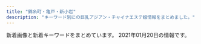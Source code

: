```yaml
---
title: "錦糸町・亀戸・新小岩"
description: "キーワード別にの巨乳アジアン・チャイナエステ嬢情報をまとめました。"
---
```


新着画像と新着キーワードをまとめています。
2021年01月20日の情報です。

<DmmAffiliateIns />
<KeywordTable
  shops={
    [
    {
        "name": "\u97d3\u56fd\u30a2\u30ab\u30b9\u30ea",
        "url": "http://k-akasuri.xyz/",
        "station": "JR\u4e80\u6238\u99c5\u5317\u53e3",
        "keywords": {
            "89": 1,
            "87": 1,
            "C": 1,
            "D": 3,
            "88": 2
        },
        "img_links": [
            "http://k-akasuri.xyz/images/index_03.jpg",
            "http://k-akasuri.xyz/girl/04.jpg",
            "http://k-akasuri.xyz/girl/02.jpg",
            "http://k-akasuri.xyz/images/nei_13.jpg",
            "http://k-akasuri.xyz/images/acc_10.jpg",
            "http://k-akasuri.xyz/images/index_04.jpg",
            "http://k-akasuri.xyz/images/sys.jpg",
            "http://k-akasuri.xyz/images/index_05.jpg",
            "http://k-akasuri.xyz/images/info_10.jpg",
            "http://k-akasuri.xyz/images/index_08.jpg",
            "http://k-akasuri.xyz/girl/01.jpg",
            "http://k-akasuri.xyz/images/index_01.jpg",
            "http://k-akasuri.xyz/images/index_02.jpg",
            "http://k-akasuri.xyz/images/index_06.jpg",
            "http://k-akasuri.xyz/images/index_09.jpg",
            "http://k-akasuri.xyz/images/rec.jpg",
            "http://k-akasuri.xyz/images/acc_11.jpg",
            "http://k-akasuri.xyz/images/index_13.jpg",
            "http://k-akasuri.xyz/images/rec_10.jpg",
            "http://k-akasuri.xyz/images/sys_10.jpg",
            "http://k-akasuri.xyz/images/staff_10.jpg",
            "http://k-akasuri.xyz/images/line.jpg",
            "http://k-akasuri.xyz/girl/03.jpg",
            "http://k-akasuri.xyz/images/index_07.jpg",
            "http://k-akasuri.xyz/girl/00.jpg"
        ]
    },
    {
        "station": "JR\u9326\u7cf8\u753a\u99c5\u5317\u53e3",
        "img_links": [
            "http://kinshicho-es.xyz/images/g51.jpg",
            "http://kinshicho-es.xyz/images/g5.jpg",
            "http://kinshicho-es.xyz/images/r2.jpg",
            "http://kinshicho-es.xyz/images/r4.jpg",
            "http://kinshicho-es.xyz/images/g0.jpg",
            "http://kinshicho-es.xyz/images/g2.jpg",
            "http://kinshicho-es.xyz/images/g3.jpg",
            "http://kinshicho-es.xyz/images/g41.jpg",
            "http://kinshicho-es.xyz/images/r1.jpg",
            "http://kinshicho-es.xyz/images/r3.jpg",
            "http://kinshicho-es.xyz/images/left1_2_02.jpg",
            "http://kinshicho-es.xyz/images/top1.jpg",
            "http://kinshicho-es.xyz/images/news-tit1.jpg",
            "http://kinshicho-es.xyz/images/b1.jpg",
            "http://kinshicho-es.xyz/images/top.jpg",
            "http://kinshicho-es.xyz/images/b2.jpg"
        ],
        "keywords": {
            "C": 7
        },
        "url": "http://kinshicho-es.xyz/",
        "name": "\u30b9\u30de\u30a4\u30eb"
    },
    {
        "img_links": [
            "http://yukinosakura.tyo.cm/images/s_staff.jpg",
            "http://yukinosakura.a2.webnavi.work/upload/sites/72/2020/04/2020040708052434.jpg",
            "http://yukinosakura.tyo.cm/images/s_shedule.jpg",
            "http://yukinosakura.tyo.cm/images/room2.jpg",
            "http://yukinosakura.a2.webnavi.work/upload/sites/72/2020/04/2020040708052241.jpg",
            "http://yukinosakura.tyo.cm/images/mobile.jpg",
            "http://yukinosakura.tyo.cm/images/room1.jpg",
            "http://yukinosakura.tyo.cm/images/room3.jpg",
            "http://yukinosakura.tyo.cm/images/top.jpg",
            "http://yukinosakura.a2.webnavi.work/upload/sites/72/2020/04/2020040708052353.jpg",
            "http://yukinosakura.tyo.cm/images/s_news.jpg",
            "http://yukinosakura.tyo.cm/images/room4.jpg",
            "http://yukinosakura.a2.webnavi.work/upload/sites/72/2020/04/2020040708052456.jpg",
            "http://yukinosakura.a2.webnavi.work/upload/sites/72/2020/04/2020040708052118.jpg"
        ],
        "name": "\u685c\u82b1",
        "station": "JR\u4e80\u6238\u99c5\u5317\u53e3",
        "url": "http://yukinosakura.tyo.cm/",
        "keywords": {
            "83": 6,
            "D": 24,
            "C": 18,
            "86": 12,
            "85": 12
        }
    },
    {
        "station": "\u68ee\u4e0b\u99c5A4\u53e3",
        "img_links": [
            "http://ipidiw.com/relaxnomori/user_data/00000019.jpg",
            "http://ipidiw.com/relaxnomori/images/rem.jpg",
            "http://ipidiw.com/relaxnomori/user_data/00000017.jpg",
            "http://ipidiw.com/relaxnomori/images/news.jpg",
            "http://ipidiw.com/relaxnomori/images/mobile.jpg",
            "http://ipidiw.com/relaxnomori/user_data/00000020.jpg",
            "http://ipidiw.com/relaxnomori/user_data/00000018.jpg",
            "http://ipidiw.com/relaxnomori/images/tt.jpg",
            "http://ipidiw.com/relaxnomori/images/tp.png",
            "http://ipidiw.com/relaxnomori/images/interior_t.jpg",
            "http://ipidiw.com/relaxnomori/images/interior.png",
            "http://ipidiw.com/relaxnomori/images/staff_t.jpg"
        ],
        "name": "\u30ea\u30e9\u30c3\u30af\u30b9\u306e\u68ee",
        "url": "http://ipidiw.com/relaxnomori/",
        "keywords": {
            "90": 2,
            "93": 1,
            "86": 1
        }
    },
    {
        "station": "JR\u65b0\u5c0f\u5ca9\u99c5\u5357\u53e3",
        "name": "\u3072\u307e\u308f\u308a",
        "keywords": {
            "86": 2,
            "C": 12,
            "D": 8,
            "87": 6
        },
        "url": "http://www.himawari-shinkoiwa.com/",
        "img_links": [
            "http://www.himawari-shinkoiwa.com/files/002-02.jpg",
            "http://www.himawari-shinkoiwa.com/img/move.jpg",
            "http://www.himawari-shinkoiwa.com/files/006.jpg",
            "http://www.himawari-shinkoiwa.com/files/003.jpg",
            "http://www.himawari-shinkoiwa.com/images/slider/1.jpg",
            "http://www.himawari-shinkoiwa.com/img/btn_blog.png",
            "http://www.himawari-shinkoiwa.com/files/003-02.jpg",
            "http://www.himawari-shinkoiwa.com/img/goback.jpg",
            "http://www.himawari-shinkoiwa.com/files/005-02.jpg",
            "http://www.himawari-shinkoiwa.com/img/btn_side_mobile.jpg",
            "http://www.himawari-shinkoiwa.com/img/ttl_news.png",
            "http://www.himawari-shinkoiwa.com/img/ttl_move.png",
            "http://www.himawari-shinkoiwa.com/files/006-02.jpg",
            "http://www.himawari-shinkoiwa.com/img/ttl_info.png",
            "http://www.himawari-shinkoiwa.com/files/005.jpg",
            "http://www.himawari-shinkoiwa.com/images/slider/2.jpg",
            "http://www.himawari-shinkoiwa.com/img/pickup.jpg",
            "http://www.himawari-shinkoiwa.com/images/line.png",
            "http://www.himawari-shinkoiwa.com/img/tel.png",
            "http://www.himawari-shinkoiwa.com/files/002.jpg",
            "http://www.himawari-shinkoiwa.com/images/slider/3.jpg"
        ]
    },
    {
        "station": "JR\u5c0f\u5ca9\u99c5\u5317\u53e3",
        "url": "http://biwert.xyz/",
        "img_links": [
            "http://biwert.xyz/uploads/201006/1-2010061A941445.jpg",
            "http://biwert.xyz/templets/default/picture/interior_t.jpg",
            "http://biwert.xyz/uploads/201003/1-2010031G3421X.jpg",
            "http://biwert.xyz/uploads/201003/1-2010031G35C32.jpg",
            "http://biwert.xyz/templets/default/picture/staff_t.jpg",
            "http://biwert.xyz/uploads/201003/1-2010031G432629.jpg",
            "http://biwert.xyz/uploads/201007/1-20100G4464b26.jpg",
            "http://biwert.xyz/uploads/180620/1-1P62010154K00.png",
            "http://biwert.xyz/uploads/201006/1-2010061F032C0.jpg",
            "http://biwert.xyz/templets/default/picture/head.jpg",
            "http://biwert.xyz/uploads/allimg/180620/1-1P6201013133b.jpg",
            "http://biwert.xyz/images/1-1P621101232H4.png",
            "http://biwert.xyz/templets/default/picture/news.jpg",
            "http://biwert.xyz/uploads/180620/1-1P620101629244.png",
            "http://biwert.xyz/uploads/180620/1-1P62010193X63.jpg",
            "http://biwert.xyz/templets/default/picture/rec1.png",
            "http://biwert.xyz/uploads/201003/1-2010031G415110.jpg",
            "http://biwert.xyz/uploads/201109/1-201109141105216.jpg",
            "http://biwert.xyz/uploads/allimg/180620/1-1P620101640O8.png"
        ],
        "keywords": {
            "E": 18,
            "G": 9
        },
        "name": "\u4e00\u6642"
    },
    {
        "keywords": {
            "\u30bb\u30af\u30b7\u30fc": 2
        },
        "url": "https://iyashinoizumi.com/",
        "station": "JR\u9326\u7cf8\u753a\u99c5\u5317\u53e3",
        "name": "\u7652\u3057\u306e\u6cc9",
        "img_links": [
            "https://iyashinoizumi.com/wp-content/uploads/0731EF09-7405-4B36-8468-B17A307EB894.jpeg",
            "https://iyashinoizumi.com/wp-content/uploads/5AA02D30-2C43-42C1-BE02-48E5A5C27E91.jpeg",
            "https://iyashinoizumi.com/wp-content/uploads/2019/06/50CD669B-0FFA-4734-B898-EB3D53E95C21.jpeg",
            "https://iyashinoizumi.com/wp-content/uploads/7208DC4D-6E47-49CE-B1C0-3607E54E114B-210x300.jpeg",
            "https://iyashinoizumi.com/wp-content/uploads/0731EF09-7405-4B36-8468-B17A307EB894-197x300.jpeg",
            "https://iyashinoizumi.com/wp-content/uploads/2019/06/001.jpg",
            "https://iyashinoizumi.com/wp-content/uploads/2019/06/momoko1.jpg",
            "https://iyashinoizumi.com/wp-content/uploads/2019/06/43D6BE9C-43F6-45C2-95E5-E775CE725D67.jpeg",
            "https://iyashinoizumi.com/wp-content/uploads/9B89E764-B754-425D-A9AC-BB5566FA6AC4-270x300.jpeg",
            "https://iyashinoizumi.com/wp-content/uploads/7208DC4D-6E47-49CE-B1C0-3607E54E114B.jpeg",
            "https://iyashinoizumi.com/wp-content/uploads/0731EF09-7405-4B36-8468-B17A307EB894-e1579436226478.jpeg",
            "https://iyashinoizumi.com/wp-content/uploads/2019/06/2DD3549C-F937-441D-B0E3-E26520ACFABD-e1559410733851.jpeg",
            "https://iyashinoizumi.com/wp-content/uploads/2019/06/opening-e1560089346906-1024x314.png",
            "https://iyashinoizumi.com/wp-content/uploads/5AA02D30-2C43-42C1-BE02-48E5A5C27E91-226x300.jpeg",
            "https://iyashinoizumi.com/wp-content/uploads/rin.jpg",
            "https://iyashinoizumi.com/wp-content/uploads/9B89E764-B754-425D-A9AC-BB5566FA6AC4.jpeg",
            "https://iyashinoizumi.com/wp-content/uploads/2019/06/5293C707-270F-4802-8168-1493DA07DDAE.jpeg"
        ]
    },
    {
        "img_links": [
            "http://dccompanyqoo10.cafe24.com/tiffany/images/staff/staff3.jpg",
            "http://dccompanyqoo10.cafe24.com/tiffany/images/staff/staff1.jpg",
            "http://dccompanyqoo10.cafe24.com/tiffany/images/store/store.png",
            "http://dccompanyqoo10.cafe24.com/tiffany/images/top/store_bg.png",
            "http://dccompanyqoo10.cafe24.com/tiffany/images/staff/staff_sample.jpg",
            "http://dccompanyqoo10.cafe24.com/tiffany/images/common/header.png",
            "http://dccompanyqoo10.cafe24.com/tiffany/images/staff/staff2.jpg"
        ],
        "url": "http://cherry-esthe.com/",
        "keywords": {},
        "name": "Cherry",
        "station": "JR\u9326\u7cf8\u753a\u99c5\u5357\u53e3"
    },
    {
        "keywords": {
            "C": 15
        },
        "img_links": [
            "http://kameido.info/images/mobile.png",
            "http://kameido.info/images/r4.jpg",
            "http://kameido.info/images/new1.jpg",
            "http://kameido.info/images/3.jpg",
            "http://kameido.info/images/r2.jpg",
            "http://kameido.info/images/5.jpg",
            "http://kameido.info/images/r3.jpg",
            "http://kameido.info/images/r1.jpg",
            "http://kameido.info/images/g0.jpg",
            "http://kameido.info/images/1.jpg",
            "http://kameido.info/images/6.jpg",
            "http://kameido.info/images/4.jpg",
            "http://kameido.info/images/2.jpg",
            "http://kameido.info/images/top.jpg"
        ],
        "url": "http://kameido.info/",
        "name": "\u604b\u4eba",
        "station": "JR\u4e80\u6238\u99c5\u5317\u53e3"
    },
    {
        "img_links": [
            "http://shizuku2009.com/images/service_13.jpg",
            "http://shizuku2009.com/images/index_15.jpg",
            "http://shizuku2009.com/images/index_08.jpg",
            "http://shizuku2009.com/images/index_06.jpg",
            "http://shizuku2009.com/staff/2/1.jpg",
            "http://shizuku2009.com/images/staff_15.jpg",
            "http://shizuku2009.com/images/index_19.jpg",
            "http://shizuku2009.com/images/index_04.jpg",
            "http://shizuku2009.com/staff/6/1.jpg",
            "http://shizuku2009.com/images/index_09.jpg",
            "http://shizuku2009.com/images/index_14.jpg",
            "http://shizuku2009.com/images/index_10.jpg",
            "http://shizuku2009.com/images/index_02.jpg",
            "http://shizuku2009.com/staff/3/1.jpg",
            "http://shizuku2009.com/images/index_17.jpg",
            "http://shizuku2009.com/images/index_07.jpg",
            "http://shizuku2009.com/staff/5/1.jpg",
            "http://shizuku2009.com/images/index_13.jpg",
            "http://shizuku2009.com/images/index_20.jpg",
            "http://shizuku2009.com/images/staff_12.jpg",
            "http://shizuku2009.com/staff/1/1.jpg",
            "http://shizuku2009.com/staff/4/1.jpg",
            "http://shizuku2009.com/images/index_05.jpg"
        ],
        "keywords": {},
        "name": "\u79cb",
        "url": "http://shizuku2009.com/",
        "station": "\u9752\u7825\u99c5A2\u51fa\u53e3"
    },
    {
        "name": "\u3042\u308f\u308f",
        "url": "http://www.awawa-es.info/",
        "keywords": {
            "D": 8,
            "89": 4,
            "C": 2,
            "87": 4,
            "85": 4
        },
        "img_links": [
            "http://www.awawa-es.info/photo/202002/1580956374749618033.jpg",
            "http://www.awawa-es.info/p/4.jpg",
            "http://www.awawa-es.info/p/2.jpg",
            "http://www.awawa-es.info/photo/home/2391374197264.jpg",
            "http://www.awawa-es.info/photo/201605/14635511391411412709.jpg",
            "http://www.awawa-es.info/img/images/sys_02.png",
            "http://www.awawa-es.info/p/aa.jpg",
            "http://www.awawa-es.info/p/1.jpg",
            "http://www.awawa-es.info/img/s2.jpg",
            "http://www.awawa-es.info/img/i2.jpg",
            "http://www.awawa-es.info/img/images/sys_06.png",
            "http://www.awawa-es.info/img/i1.jpg",
            "http://www.awawa-es.info/img/h2.png",
            "http://www.awawa-es.info/img/hinfo.png",
            "http://www.awawa-es.info/img/h1.png",
            "http://www.awawa-es.info/photo/201307/13741973921454741938.jpg",
            "http://www.awawa-es.info/img/bottom.jpg",
            "http://www.awawa-es.info/img/hjob.png",
            "http://www.awawa-es.info/img/images/sys_03.png",
            "http://www.awawa-es.info/img/rm.jpg",
            "http://www.awawa-es.info/photo/home/3281580956380.jpg",
            "http://www.awawa-es.info/img/acc.png",
            "http://www.awawa-es.info/img/s1.jpg",
            "http://www.awawa-es.info/img/hstaff.png",
            "http://www.awawa-es.info/photo/202011/1604645058826879711.png",
            "http://www.awawa-es.info/img/images/sys_05.png",
            "http://www.awawa-es.info/photo/home/5241604645075.jpg",
            "http://www.awawa-es.info/img/return.png",
            "http://www.awawa-es.info/photo/home/7151463551145.jpg",
            "http://www.awawa-es.info/img/images/sys_04.png",
            "http://www.awawa-es.info/photo/201307/1374197215469380174.jpg",
            "http://www.awawa-es.info/img/h3.png",
            "http://www.awawa-es.info/img/tmp.jpg",
            "http://www.awawa-es.info/photo/home/4241374197436.jpg",
            "http://www.awawa-es.info/img/images/sys_01.png",
            "http://www.awawa-es.info/img/sd.png",
            "http://www.awawa-es.info/p/3.jpg",
            "http://www.awawa-es.info/p/bb.jpg",
            "http://www.awawa-es.info/photo/202009/15998944321424280736.jpeg",
            "http://www.awawa-es.info/img/hsys.png",
            "http://www.awawa-es.info/photo/home/4051599894438.jpg",
            "http://www.awawa-es.info/p/cc.jpg",
            "http://www.awawa-es.info/photo/202009/15998945321509738889.jpeg"
        ],
        "station": "JR\u9326\u7cf8\u753a\u99c5\u5357\u53e3"
    },
    {
        "station": "JR\u4e80\u6238\u99c5\u6771\u53e3",
        "name": "Remoon",
        "img_links": [
            "http://yousei.xyz/images/g4.jpg",
            "http://yousei.xyz/images/r2.jpg",
            "http://yousei.xyz/images/top.png",
            "http://yousei.xyz/images/r4.jpg",
            "http://yousei.xyz/images/g5.jpg",
            "http://yousei.xyz/images/r3.jpg",
            "http://yousei.xyz/images/g6.jpg",
            "http://yousei.xyz/images/g1.jpg",
            "http://yousei.xyz/images/g2.jpg",
            "http://yousei.xyz/images/g3.jpg",
            "http://yousei.xyz/images/r1.jpg",
            "http://yousei.xyz/images/recuit.jpg"
        ],
        "url": "http://yousei.xyz/",
        "keywords": {}
    },
    {
        "url": "http://www.es-royal.click/",
        "keywords": {},
        "name": "\u5e78\u305b",
        "img_links": [
            "http://www.es-royal.click/images/head.jpg",
            "http://www.es-royal.click/img/momo2.jpg",
            "http://www.es-royal.click/img/momo1.jpg",
            "http://www.es-royal.click/img/mimi1.jpg",
            "http://www.es-royal.click/images/7.jpg",
            "http://www.es-royal.click/images/main_footer.jpg",
            "http://www.es-royal.click/images/b2.jpg",
            "http://www.es-royal.click/images/b3.jpg",
            "http://www.es-royal.click/img/ego1.jpg",
            "http://www.es-royal.click/images/4.jpg",
            "http://www.es-royal.click/img/emi1.jpg",
            "http://www.es-royal.click/images/staff_t.jpg",
            "http://www.es-royal.click/img/nana1.jpg",
            "http://www.es-royal.click/images/5.jpg",
            "http://www.es-royal.click/images/6.jpg",
            "http://www.es-royal.click/images/sys1.png",
            "http://www.es-royal.click/images/int2.png",
            "http://www.es-royal.click/images/mobile.jpg",
            "http://www.es-royal.click/images/main_top.jpg",
            "http://www.es-royal.click/images/int1.png",
            "http://www.es-royal.click/images/8.jpg",
            "http://www.es-royal.click/images/b1.jpg",
            "http://www.es-royal.click/images/1.jpg",
            "http://www.es-royal.click/images/interior_t.jpg",
            "http://www.es-royal.click/img/aya1.jpg",
            "http://www.es-royal.click/images/news.png",
            "http://www.es-royal.click/images/s1.png",
            "http://www.es-royal.click/images/ta.jpg"
        ],
        "station": "\u4eac\u6210\u7acb\u77f3\u99c5\u5317\u53e3"
    },
    {
        "name": "Mirage\uff5e\u30df\u30e9\u30fc\u30b8\u30e5\uff5e",
        "keywords": {},
        "station": "JR\u4e80\u6238\u99c5\u6771\u53e3",
        "url": "http://mirage.sweet-relaxation.com/",
        "img_links": [
            "http://mirage.sweet-relaxation.com/img/cast/ran-02.jpg",
            "http://mirage.sweet-relaxation.com/img/cast/yaya-02.jpg",
            "http://mirage.sweet-relaxation.com/img/cast/eri-03.jpg",
            "http://mirage.sweet-relaxation.com/img/cast/yaya-03.jpg",
            "http://mirage.sweet-relaxation.com/img/cast/nanar-01.jpg",
            "http://mirage.sweet-relaxation.com/img/cast/nina-03.jpg",
            "http://mirage.sweet-relaxation.com/img/cast/eri-02.jpg",
            "http://mirage.sweet-relaxation.com/img/cast/miya-01.jpg",
            "http://mirage.sweet-relaxation.com/img/cast/olive-03.jpg",
            "http://mirage.sweet-relaxation.com/img/cast/nina-02.jpg",
            "http://mirage.sweet-relaxation.com/img/cast/miya-02.jpg",
            "http://mirage.sweet-relaxation.com/img/cast/nanar-03.jpg",
            "http://mirage.sweet-relaxation.com/img/cast/olive-02.jpg",
            "http://mirage.sweet-relaxation.com/img/cast/key-03.jpg",
            "http://mirage.sweet-relaxation.com/img/cast/miya-03.jpg",
            "http://mirage.sweet-relaxation.com/img/cast/eri-01.jpg",
            "http://mirage.sweet-relaxation.com/img/cast/olive-01.jpg",
            "http://mirage.sweet-relaxation.com/img/cast/yumi-03.jpg",
            "http://mirage.sweet-relaxation.com/img/cast/yumi-01.jpg",
            "http://mirage.sweet-relaxation.com/img/cast/ran-03.jpg",
            "http://mirage.sweet-relaxation.com/img/cast/yumi-02.jpg",
            "http://mirage.sweet-relaxation.com/img/cast/nina-01.jpg",
            "http://mirage.sweet-relaxation.com/img/cast/nanar-02.jpg",
            "http://mirage.sweet-relaxation.com/img/cast/ran-01.jpg",
            "http://mirage.sweet-relaxation.com/img/cast/key-01.jpg",
            "http://mirage.sweet-relaxation.com/img/interior/corridor-1.jpg",
            "http://mirage.sweet-relaxation.com/img/cast/key-02.jpg",
            "http://mirage.sweet-relaxation.com/img/cast/yaya-01.jpg"
        ]
    },
    {
        "station": "JR\u5c0f\u5ca9\u99c5\u5317\u53e3",
        "name": "Aria\uff5e\u30a2\u30ea\u30a2\uff5e",
        "url": "http://aria.tokyo-relaxtime.asia/",
        "img_links": [
            "http://aria.tokyo-relaxtime.asia/img/cast/coco-01.jpg",
            "http://aria.tokyo-relaxtime.asia/img/slick/st-1.jpg",
            "http://aria.tokyo-relaxtime.asia/img/cast/coco-02.jpg",
            "http://aria.tokyo-relaxtime.asia/img/cast/risa-02.jpg",
            "http://aria.tokyo-relaxtime.asia/img/slick/st-3.jpg",
            "http://aria.tokyo-relaxtime.asia/img/cast/miki-02.jpg",
            "http://aria.tokyo-relaxtime.asia/img/cast/nana-04.jpg",
            "http://aria.tokyo-relaxtime.asia/img/cast/aya-04.jpg",
            "http://aria.tokyo-relaxtime.asia/img/cast/aya-03.jpg",
            "http://aria.tokyo-relaxtime.asia/img/slick/st-5.jpg",
            "http://aria.tokyo-relaxtime.asia/img/cast/nana-02.jpg",
            "http://aria.tokyo-relaxtime.asia/img/cast/yumi-04.jpg",
            "http://aria.tokyo-relaxtime.asia/img/cast/rina-01.jpg",
            "http://aria.tokyo-relaxtime.asia/img/cast/coco-04.jpg",
            "http://aria.tokyo-relaxtime.asia/img/cast/yuri-03.jpg",
            "http://aria.tokyo-relaxtime.asia/img/cast/risa-03.jpg",
            "http://aria.tokyo-relaxtime.asia/img/cast/miki-01.jpg",
            "http://aria.tokyo-relaxtime.asia/img/cast/yumi-02.jpg",
            "http://aria.tokyo-relaxtime.asia/img/cast/miki-03.jpg",
            "http://aria.tokyo-relaxtime.asia/img/cast/rina-03.jpg",
            "http://aria.tokyo-relaxtime.asia/img/cast/aki-01.jpg",
            "http://aria.tokyo-relaxtime.asia/img/slick/st-2.jpg",
            "http://aria.tokyo-relaxtime.asia/img/cast/coco-03.jpg",
            "http://aria.tokyo-relaxtime.asia/img/cast/risa-04.jpg",
            "http://aria.tokyo-relaxtime.asia/img/cast/aya-02.jpg",
            "http://aria.tokyo-relaxtime.asia/img/cast/aya-01.jpg",
            "http://aria.tokyo-relaxtime.asia/img/cast/yaya-01.jpg",
            "http://aria.tokyo-relaxtime.asia/img/cast/yuri-01.jpg",
            "http://aria.tokyo-relaxtime.asia/img/cast/yumi-01.jpg",
            "http://aria.tokyo-relaxtime.asia/img/cast/apple-02.jpg",
            "http://aria.tokyo-relaxtime.asia/img/cast/apple-01.jpg",
            "http://aria.tokyo-relaxtime.asia/img/cast/yumi-03.jpg",
            "http://aria.tokyo-relaxtime.asia/img/cast/yaya-03.jpg",
            "http://aria.tokyo-relaxtime.asia/img/interior/corridor-1.jpg",
            "http://aria.tokyo-relaxtime.asia/img/cast/nana-01.jpg",
            "http://aria.tokyo-relaxtime.asia/img/cast/risa-01.jpg",
            "http://aria.tokyo-relaxtime.asia/img/cast/apple-03.jpg",
            "http://aria.tokyo-relaxtime.asia/img/cast/yaya-04.jpg",
            "http://aria.tokyo-relaxtime.asia/img/cast/aki-02.jpg",
            "http://aria.tokyo-relaxtime.asia/img/interior/lobby-1.jpg",
            "http://aria.tokyo-relaxtime.asia/img/cast/aki-04.jpg",
            "http://aria.tokyo-relaxtime.asia/img/cast/nana-03.jpg",
            "http://aria.tokyo-relaxtime.asia/img/cast/rina-02.jpg",
            "http://aria.tokyo-relaxtime.asia/img/cast/apple-04.jpg",
            "http://aria.tokyo-relaxtime.asia/img/slick/st-4.jpg",
            "http://aria.tokyo-relaxtime.asia/img/cast/yaya-02.jpg",
            "http://aria.tokyo-relaxtime.asia/img/cast/aki-03.jpg",
            "http://aria.tokyo-relaxtime.asia/img/cast/miki-04.jpg",
            "http://aria.tokyo-relaxtime.asia/img/cast/rina-04.jpg",
            "http://aria.tokyo-relaxtime.asia/img/cast/yuri-04.jpg"
        ],
        "keywords": {}
    },
    {
        "name": "\u3082\u307f\u3058",
        "keywords": {
            "89": 8,
            "87": 6,
            "90": 2,
            "D": 10,
            "86": 6,
            "85": 4,
            "84": 2,
            "E": 8,
            "88": 6,
            "83": 2,
            "C": 4
        },
        "img_links": [
            "http://momiji.me-es.com/images/index_01.jpg",
            "http://momiji.me-es.com/images/index_04.jpg",
            "http://momiji.me-es.com/girl/013.jpg",
            "http://momiji.me-es.com/images/01.jpg",
            "http://momiji.me-es.com/images/info.png",
            "http://momiji.me-es.com/images/index_03.jpg",
            "http://momiji.me-es.com/images/index_09.jpg",
            "http://momiji.me-es.com/girl/012.jpg",
            "http://momiji.me-es.com/girl/04.jpg",
            "http://momiji.me-es.com/girl/017.jpg",
            "http://momiji.me-es.com/images/index_12.jpg",
            "http://momiji.me-es.com/girl/06.jpg",
            "http://momiji.me-es.com/girl/05a.jpg",
            "http://momiji.me-es.com/images/index_06.jpg",
            "http://momiji.me-es.com/girl/09.jpg",
            "http://momiji.me-es.com/girl/08a.jpg",
            "http://momiji.me-es.com/girl/011.jpg",
            "http://momiji.me-es.com/images/02.jpg",
            "http://momiji.me-es.com/girl/02.jpg",
            "http://momiji.me-es.com/girl/03.jpg",
            "http://momiji.me-es.com/girl/014a.jpg",
            "http://momiji.me-es.com/girl/01.jpg",
            "http://momiji.me-es.com/images/index_05.jpg",
            "http://momiji.me-es.com/girl/016a.jpg",
            "http://momiji.me-es.com/images/index_08.jpg",
            "http://momiji.me-es.com/girl/05.jpg",
            "http://momiji.me-es.com/images/index_13.jpg",
            "http://momiji.me-es.com/girl/00.jpg",
            "http://momiji.me-es.com/girl/011a.jpg",
            "http://momiji.me-es.com/girl/07.jpg",
            "http://momiji.me-es.com/girl/06a.jpg",
            "http://momiji.me-es.com/images/index_07.jpg",
            "http://momiji.me-es.com/images/index_14.jpg",
            "http://momiji.me-es.com/girl/08.jpg",
            "http://momiji.me-es.com/girl/07a.jpg",
            "http://momiji.me-es.com/girl/010a.jpg",
            "http://momiji.me-es.com/girl/010.jpg",
            "http://momiji.me-es.com/images/info.jpg",
            "http://momiji.me-es.com/girl/018.jpg",
            "http://momiji.me-es.com/images/assecc.jpg",
            "http://momiji.me-es.com/girl/015a.jpg",
            "http://momiji.me-es.com/girl/016.jpg",
            "http://momiji.me-es.com/girl/015.jpg",
            "http://momiji.me-es.com/images/staff.png",
            "http://momiji.me-es.com/girl/014.jpg"
        ],
        "url": "http://momiji.me-es.com/",
        "station": "JR\u65b0\u5c0f\u5ca9\u99c5\u5317\u53e3"
    },
    {
        "img_links": [
            "http://www.sh-yuki.work/uploads/200713/1-200G3125135C2.jpg",
            "http://www.sh-yuki.work/uploads/191227/1-19122F93911958.jpg",
            "http://www.sh-yuki.work/uploads/200218/1-20021Q3591A57.jpg",
            "http://www.sh-yuki.work/images/s_staff.jpg",
            "http://www.sh-yuki.work/images/lanmu5.jpg",
            "http://www.sh-yuki.work/uploads/200110/1-20011013245Y49.jpg",
            "http://www.sh-yuki.work/images/lanmu3.jpg",
            "http://www.sh-yuki.work/uploads/190105/1-1Z1051440193X.jpg",
            "http://www.sh-yuki.work/uploads/200127/1-20012G02404310.jpg",
            "http://www.sh-yuki.work/uploads/200620/1-200620154311K4.jpg",
            "http://www.sh-yuki.work/uploads/191006/1-191006105P61Z.jpg",
            "http://www.sh-yuki.work/uploads/191202/1-191202154021200.jpg",
            "http://www.sh-yuki.work/uploads/200620/1-20062015425B54.jpg",
            "http://www.sh-yuki.work/images/1.jpg",
            "http://www.sh-yuki.work/uploads/201214/1-20121416231WV.jpg",
            "http://www.sh-yuki.work/images/room1.jpg",
            "http://www.sh-yuki.work/images/top.png",
            "http://www.sh-yuki.work/images/s_news.jpg",
            "http://www.sh-yuki.work/uploads/191006/1-191006105IM24.jpg",
            "http://www.sh-yuki.work/uploads/190105/1-1Z105143921224.jpg",
            "http://www.sh-yuki.work/uploads/200218/1-20021Q359301Q.jpg",
            "http://www.sh-yuki.work/uploads/191028/1-19102Q03S5a4.jpg",
            "http://www.sh-yuki.work/uploads/191021/1-19102116361I39.jpg",
            "http://www.sh-yuki.work/uploads/200618/1-20061Q633094V.jpg",
            "http://www.sh-yuki.work/images/mobile.jpg",
            "http://www.sh-yuki.work/uploads/191227/1-19122F94110460.jpg",
            "http://www.sh-yuki.work/images/end.png",
            "http://www.sh-yuki.work/uploads/190105/1-1Z105143940E6.jpg",
            "http://www.sh-yuki.work/uploads/201215/1-201215145153M4.jpg",
            "http://www.sh-yuki.work/images/lanmu2.jpg",
            "http://www.sh-yuki.work/images/room4.jpg",
            "http://www.sh-yuki.work/uploads/200713/1-200G3110344421.jpg",
            "http://www.sh-yuki.work/images/room3.jpg",
            "http://www.sh-yuki.work/uploads/191221/1-191221111A3123.jpg",
            "http://www.sh-yuki.work/images/lanmu4.jpg",
            "http://www.sh-yuki.work/images/room2.jpg",
            "http://www.sh-yuki.work/uploads/191104/1-1911041I124915.jpg",
            "http://www.sh-yuki.work/uploads/190105/1-1Z105143R9539.jpg",
            "http://www.sh-yuki.work/images/nbj2.jpg",
            "http://www.sh-yuki.work/uploads/200618/1-20061Q6342Y06.jpg",
            "http://www.sh-yuki.work/uploads/201214/1-201214162100347.jpg",
            "http://www.sh-yuki.work/uploads/190110/1-1Z110093529363.png",
            "http://www.sh-yuki.work/uploads/201215/1-201215145200113.jpg"
        ],
        "url": "http://www.sh-yuki.work/",
        "station": "JR\u5c0f\u5ca9\u99c5\u5317\u53e3",
        "name": "\u3086\u304d",
        "keywords": {
            "86": 13,
            "88": 1,
            "89": 2,
            "D": 16
        }
    },
    {
        "keywords": {
            "C": 7
        },
        "img_links": [
            "http://miyabi-aroma.xyz/images/staff/3/rina.jpg",
            "http://miyabi-aroma.xyz/images/3/1.jpg",
            "http://miyabi-aroma.xyz/images/index-rose_09.png",
            "http://miyabi-aroma.xyz/images/staff/3/ami.jpg",
            "http://miyabi-aroma.xyz/images/index-rose_13.png",
            "http://miyabi-aroma.xyz/images/index-rose_07.png",
            "http://miyabi-aroma.xyz/images/staff/3/miya.jpg",
            "http://miyabi-aroma.xyz/images/staff/3/kiki2.jpg",
            "http://miyabi-aroma.xyz/images/11.png",
            "http://miyabi-aroma.xyz/images/staff/3/yaya1.jpg",
            "http://miyabi-aroma.xyz/images/nav/nav-staff.jpg",
            "http://miyabi-aroma.xyz/images/shishu/se1.jpg",
            "http://miyabi-aroma.xyz/images/shishu/se2.jpg",
            "http://miyabi-aroma.xyz/images/staff/3/yaya2.jpg",
            "http://miyabi-aroma.xyz/images/3/2.jpg",
            "http://miyabi-aroma.xyz/images/staff/3/yami.jpg",
            "http://miyabi-aroma.xyz/images/staff/3/miya2.jpg",
            "http://miyabi-aroma.xyz/images/1801706901.jpg",
            "http://miyabi-aroma.xyz/images/staff/3/kiki.jpg",
            "http://miyabi-aroma.xyz/images/staff/3/rina2.jpg",
            "http://miyabi-aroma.xyz/images/index-rose_02.png",
            "http://miyabi-aroma.xyz/images/nav/nav-sys.jpg",
            "http://miyabi-aroma.xyz/images/index-rose_04.png",
            "http://miyabi-aroma.xyz/images/nav/nav-job.jpg",
            "http://miyabi-aroma.xyz/images/nav/nav-info.jpg",
            "http://miyabi-aroma.xyz/images/staff/3/ami2.jpg"
        ],
        "name": "\u685c",
        "station": "JR\u4e80\u6238\u99c5\u6771\u53e3",
        "url": "http://miyabi-aroma.xyz/"
    },
    {
        "keywords": {
            "94": 11,
            "C": 41,
            "\u5de8\u4e73": 11,
            "90": 22,
            "E": 11,
            "82": 11,
            "83": 11,
            "\u4e73": 11
        },
        "img_links": [
            "http://hani-est.xyz/images/g5.jpg",
            "http://hani-est.xyz/images/g4.jpg",
            "http://hani-est.xyz/images/g6.jpg",
            "http://hani-est.xyz/images/zi-ao.png",
            "http://hani-est.xyz/images/zi-service.png",
            "http://hani-est.xyz/images/zi-pri.png",
            "http://hani-est.xyz/images/banna2.jpg",
            "http://hani-est.xyz/images/zi-staff.png",
            "http://hani-est.xyz/images/g2.jpg",
            "http://hani-est.xyz/images/zi-newface.png",
            "http://hani-est.xyz/images/banna1.jpg",
            "http://hani-est.xyz/images/new1.jpg",
            "http://hani-est.xyz/images/a1.jpg",
            "http://hani-est.xyz/images/banna.jpg",
            "http://hani-est.xyz/images/top.jpg",
            "http://hani-est.xyz/images/g1.jpg"
        ],
        "url": "http://hani-est.xyz/",
        "name": "\u871c\u82b1",
        "station": "\u897f\u5927\u5cf6\u99c5A1\u51fa\u53e3"
    },
    {
        "name": "\u30a8\u30eb\u30b0\u30e9\u30f3\u30c7-elgrande-",
        "img_links": [
            "http://el-grande.asia/img/cast/lucy-02.jpg",
            "http://el-grande.asia/img/cast/elisa-02.jpg",
            "http://el-grande.asia/img/cast/baby-03.jpg",
            "http://el-grande.asia/img/cast/baby-01.jpg",
            "http://el-grande.asia/img/cast/mei-03.jpg",
            "http://el-grande.asia/img/cast/hana-01.jpg",
            "http://el-grande.asia/img/interior/corridor-1.jpg",
            "http://el-grande.asia/img/cast/haru-01.jpg",
            "http://el-grande.asia/img/cast/lucy-03.jpg",
            "http://el-grande.asia/img/cast/aki-04.jpg",
            "http://el-grande.asia/img/interior/shower-4.jpg",
            "http://el-grande.asia/img/cast/ringo-02.jpg",
            "http://el-grande.asia/img/cast/ringo-04.jpg",
            "http://el-grande.asia/img/btn_interior.png",
            "http://el-grande.asia/img/cast/elisa-01.jpg",
            "http://el-grande.asia/img/cast/rey-01.jpg",
            "http://el-grande.asia/img/cast/baby-04.jpg",
            "http://el-grande.asia/img/dagger.png",
            "http://el-grande.asia/img/cast/sara-06.jpg",
            "http://el-grande.asia/img/cast/hana-02.jpg",
            "http://el-grande.asia/img/cast/misa-01.jpg",
            "http://el-grande.asia/img/cast/rey-02.jpg",
            "http://el-grande.asia/img/cast/aki-03.jpg",
            "http://el-grande.asia/img/cast/misa-04.jpg",
            "http://el-grande.asia/img/cast/baby-02.jpg",
            "http://el-grande.asia/img/cast/mei-04.jpg",
            "http://el-grande.asia/img/cast/lucy-01.jpg",
            "http://el-grande.asia/img/cast/haru-03.jpg",
            "http://el-grande.asia/img/btn_top.png",
            "http://el-grande.asia/img/cast/sara-05.jpg",
            "http://el-grande.asia/img/cast/haru-02.jpg",
            "http://el-grande.asia/img/cast/haru-04.jpg",
            "http://el-grande.asia/img/cast/lucy-04.jpg",
            "http://el-grande.asia/img/cast/hana-03.jpg",
            "http://el-grande.asia/img/cast/mai-04.jpg",
            "http://el-grande.asia/img/cast/ringo-01.jpg",
            "http://el-grande.asia/img/cast/mei-02.jpg",
            "http://el-grande.asia/img/cast/mai-03.jpg",
            "http://el-grande.asia/img/cast/mei-01.jpg",
            "http://el-grande.asia/img/interior/lobby-1.jpg",
            "http://el-grande.asia/img/cast/ringo-03.jpg",
            "http://el-grande.asia/img/cast/aki-02.jpg",
            "http://el-grande.asia/img/btn_cast.png",
            "http://el-grande.asia/img/cast/mai-01.jpg",
            "http://el-grande.asia/img/btn_twitter.png",
            "http://el-grande.asia/img/cast/sara-08.jpg",
            "http://el-grande.asia/img/cast/hana-04.jpg",
            "http://el-grande.asia/img/cast/rey-04.jpg",
            "http://el-grande.asia/img/cast/elisa-03.jpg",
            "http://el-grande.asia/img/cast/aki-01.jpg"
        ],
        "station": "JR\u65b0\u5c0f\u5ca9\u99c5\u5357\u53e3",
        "url": "http://el-grande.asia/",
        "keywords": {}
    },
    {
        "keywords": {},
        "name": "Lucky\uff5e\u30e9\u30c3\u30ad\u30fc\uff5e",
        "img_links": [
            "http://www.es-raku.link/images/6.jpg",
            "http://www.es-raku.link/images/2.jpg",
            "http://www.es-raku.link/images/int2.png",
            "http://www.es-raku.link/staff/mai.jpg",
            "http://www.es-raku.link/staff/ayaka.jpg",
            "http://www.es-raku.link/staff/riri.jpg",
            "http://www.es-raku.link/img/lucky1.jpg",
            "http://www.es-raku.link/staff/yuki.jpg",
            "http://www.es-raku.link/images/news.jpg",
            "http://www.es-raku.link/staff/ruru.jpg",
            "http://www.es-raku.link/images/menu/interior.png",
            "http://www.es-raku.link/images/3.jpg",
            "http://www.es-raku.link/images/sys1.jpg",
            "http://www.es-raku.link/img/ayaka1.jpg",
            "http://www.es-raku.link/images/line.png",
            "http://www.es-raku.link/images/r1.jpg",
            "http://www.es-raku.link/img/mai1.jpg",
            "http://www.es-raku.link/images/r2.jpg",
            "http://www.es-raku.link/images/rtel.jpg",
            "http://www.es-raku.link/images/7.jpg",
            "http://www.es-raku.link/img/kaori1.jpg",
            "http://www.es-raku.link/images/staff_t.png",
            "http://www.es-raku.link/images/mobile.jpg",
            "http://www.es-raku.link/images/int1.png",
            "http://www.es-raku.link/img/riri1.jpg",
            "http://www.es-raku.link/images/list.jpg",
            "http://www.es-raku.link/img/ruru1.jpg",
            "http://www.es-raku.link/images/1.jpg",
            "http://www.es-raku.link/images/menu/staff.png",
            "http://www.es-raku.link/images/8.jpg",
            "http://www.es-raku.link/img/yuki1.jpg",
            "http://www.es-raku.link/images/tel.jpg",
            "http://www.es-raku.link/images/interior_t.png",
            "http://www.es-raku.link/images/head.png",
            "http://www.es-raku.link/images/9.jpg",
            "http://www.es-raku.link/staff/lucky.jpg",
            "http://www.es-raku.link/images/menu/top.png",
            "http://www.es-raku.link/staff/kaori.jpg"
        ],
        "url": "http://www.es-raku.link/",
        "station": "JR\u9326\u7cf8\u753a\u99c5\u5357\u53e3"
    },
    {
        "url": "http://sentsubaki.asia/",
        "station": "JR\u4e80\u6238\u99c5\u6771\u53e3",
        "name": "\u5343\u693f",
        "img_links": [
            "http://sentsubaki.asia/img/cast/you-01.jpg",
            "http://sentsubaki.asia/img/cast/nina-04.jpg",
            "http://sentsubaki.asia/img/cast/you-04.jpg",
            "http://sentsubaki.asia/img/cast/aya-03.jpg",
            "http://sentsubaki.asia/img/btn_top.png",
            "http://sentsubaki.asia/img/head_time.png",
            "http://sentsubaki.asia/img/cast/aya-04.jpg",
            "http://sentsubaki.asia/img/cast/miki-01.jpg",
            "http://sentsubaki.asia/img/cast/you-02.jpg",
            "http://sentsubaki.asia/img/interior/lobby-1.jpg",
            "http://sentsubaki.asia/img/cast/miki-04.jpg",
            "http://sentsubaki.asia/img/coupon_special.png",
            "http://sentsubaki.asia/img/cast/you-03.jpg",
            "http://sentsubaki.asia/img/cast/yumi-04.jpg",
            "http://sentsubaki.asia/img/btn_interior.png",
            "http://sentsubaki.asia/img/interior/lobby-2.jpg",
            "http://sentsubaki.asia/img/cast/yuyu-02.jpg",
            "http://sentsubaki.asia/img/cast/yumi-02.jpg",
            "http://sentsubaki.asia/img/btn_twitter.png",
            "http://sentsubaki.asia/img/btn_cast.png",
            "http://sentsubaki.asia/img/cast/miki-03.jpg",
            "http://sentsubaki.asia/img/cast/nina-03.jpg",
            "http://sentsubaki.asia/img/cast/yumi-03.jpg",
            "http://sentsubaki.asia/img/cast/yuyu-01.jpg",
            "http://sentsubaki.asia/img/cast/yuyu-04.jpg",
            "http://sentsubaki.asia/img/cast/miki-02.jpg",
            "http://sentsubaki.asia/img/cast/aya-01.jpg",
            "http://sentsubaki.asia/img/head_tel.png"
        ],
        "keywords": {}
    },
    {
        "keywords": {},
        "url": "https://piano.sweet-relaxation.com/",
        "img_links": [
            "https://piano.sweet-relaxation.com/img/cast/coco-02.jpg",
            "https://piano.sweet-relaxation.com/img/cast/ai-04.jpg",
            "https://piano.sweet-relaxation.com/img/cast/miya-03.jpg",
            "https://piano.sweet-relaxation.com/img/slick/sl-2.jpg",
            "https://piano.sweet-relaxation.com/img/cast/ebi-02.jpg",
            "https://piano.sweet-relaxation.com/img/cast/miya-04.jpg",
            "https://piano.sweet-relaxation.com/img/cast/miky-04.jpg",
            "https://piano.sweet-relaxation.com/img/cast/luna-01.jpg",
            "https://piano.sweet-relaxation.com/img/cast/coco-01.jpg",
            "https://piano.sweet-relaxation.com/img/cast/aye-04.jpg",
            "https://piano.sweet-relaxation.com/img/slick/sl-3.jpg",
            "https://piano.sweet-relaxation.com/img/interior/int-03.jpg",
            "https://piano.sweet-relaxation.com/img/cast/aye-02.jpg",
            "https://piano.sweet-relaxation.com/img/cast/miky-01.jpg",
            "https://piano.sweet-relaxation.com/img/cast/ai-03.jpg",
            "https://piano.sweet-relaxation.com/img/interior/int-02.jpg",
            "https://piano.sweet-relaxation.com/img/slick/sl-4.jpg",
            "https://piano.sweet-relaxation.com/img/cast/luna-03.jpg",
            "https://piano.sweet-relaxation.com/img/cast/lili-03.jpg",
            "https://piano.sweet-relaxation.com/img/cast/aki-04.jpg",
            "https://piano.sweet-relaxation.com/img/cast/aki-02.jpg",
            "https://piano.sweet-relaxation.com/img/cast/miky-02.jpg",
            "https://piano.sweet-relaxation.com/img/cast/coco-04.jpg",
            "https://piano.sweet-relaxation.com/img/cast/lili-01.jpg",
            "https://piano.sweet-relaxation.com/img/cast/coco-03.jpg",
            "https://piano.sweet-relaxation.com/img/cast/nana-01.jpg",
            "https://piano.sweet-relaxation.com/img/cast/ai-02.jpg",
            "https://piano.sweet-relaxation.com/img/cast/miky-03.jpg",
            "https://piano.sweet-relaxation.com/img/cast/aini-04.jpg",
            "https://piano.sweet-relaxation.com/img/cast/ebi-01.jpg",
            "https://piano.sweet-relaxation.com/img/cast/luna-02.jpg",
            "https://piano.sweet-relaxation.com/img/slick/sl-6.jpg",
            "https://piano.sweet-relaxation.com/img/cast/nana-04.jpg",
            "https://piano.sweet-relaxation.com/img/cast/ai-01.jpg",
            "https://piano.sweet-relaxation.com/img/cast/aini-03.jpg",
            "https://piano.sweet-relaxation.com/img/interior/int-01.jpg",
            "https://piano.sweet-relaxation.com/img/slick/sl-7.jpg",
            "https://piano.sweet-relaxation.com/img/cast/miya-01.jpg",
            "https://piano.sweet-relaxation.com/img/cast/miya-02.jpg",
            "https://piano.sweet-relaxation.com/img/cast/nico-02.jpg",
            "https://piano.sweet-relaxation.com/img/cast/aye-01.jpg",
            "https://piano.sweet-relaxation.com/img/slick/sl-5.jpg",
            "https://piano.sweet-relaxation.com/img/cast/nico-04.jpg",
            "https://piano.sweet-relaxation.com/img/cast/nana-03.jpg",
            "https://piano.sweet-relaxation.com/img/cast/aki-03.jpg",
            "https://piano.sweet-relaxation.com/img/cast/aini-02.jpg",
            "https://piano.sweet-relaxation.com/img/cast/nana-02.jpg",
            "https://piano.sweet-relaxation.com/img/cast/lili-02.jpg",
            "https://piano.sweet-relaxation.com/img/cast/aki-01.jpg",
            "https://piano.sweet-relaxation.com/img/cast/ebi-04.jpg",
            "https://piano.sweet-relaxation.com/img/cast/aye-03.jpg",
            "https://piano.sweet-relaxation.com/img/cast/nico-01.jpg",
            "https://piano.sweet-relaxation.com/img/slick/sl-1.jpg",
            "https://piano.sweet-relaxation.com/img/interior/int-04.jpg",
            "https://piano.sweet-relaxation.com/img/cast/luna-04.jpg",
            "https://piano.sweet-relaxation.com/img/cast/nico-03.jpg",
            "https://piano.sweet-relaxation.com/img/cast/ebi-03.jpg",
            "https://piano.sweet-relaxation.com/img/cast/aini-01.jpg",
            "https://piano.sweet-relaxation.com/img/cast/lili-04.jpg"
        ],
        "name": "Piano",
        "station": "JR\u65b0\u5c0f\u5ca9\u99c5\u5357\u53e3"
    },
    {
        "url": "http://es-koibito.work/",
        "name": "\u604b",
        "keywords": {
            "89": 1,
            "86": 1,
            "85": 3,
            "C": 7
        },
        "img_links": [
            "http://es-koibito.work/_src/18546610/wechatimg5037.jpg",
            "http://es-koibito.work/_src/18546542/sign.png",
            "http://es-koibito.work/_src/18546593/shift.jpg",
            "http://es-koibito.work/_src/37017017/wechatimg2746.jpg",
            "http://es-koibito.work/_src/18546607/wechatimg2727.jpg",
            "http://es-koibito.work/_src/37018722/img20191113104249545960.jpg",
            "http://mosaic.heteml.jp/es-koibito.work/2.jpg",
            "http://mosaic.heteml.jp/es-koibito.work/5.jpg",
            "http://es-koibito.work/_src/18546543/sign.png",
            "http://es-koibito.work/_src/47079080/7281563932147_.pic_hd.jpg",
            "http://es-koibito.work/_src/18546595/shift.jpg",
            "http://es-koibito.work/_src/18546594/shift.jpg",
            "http://es-koibito.work/_src/18546853/mobile.png",
            "http://es-koibito.work/_src/18546575/wechatimg2726.jpg",
            "http://es-koibito.work/_src/18546847/img20180614190233601852.jpg",
            "http://es-koibito.work/_src/18546552/staff12.jpg",
            "http://mosaic.heteml.jp/es-koibito.work/1.jpg",
            "http://es-koibito.work/_src/47079082/wechatimg62.jpg",
            "http://mosaic.heteml.jp/es-koibito.work/3.jpg",
            "http://es-koibito.work/_src/47079081/7261563932146_.pic_hd.jpg",
            "http://es-koibito.work/_src/37889091/wechatimg2727.jpg",
            "http://es-koibito.work/_src/37016944/wechatimg2726.jpg",
            "http://es-koibito.work/_src/18546596/shift.jpg",
            "http://es-koibito.work/_src/18546585/sign.png",
            "http://es-koibito.work/_src/18546597/sign.png",
            "http://es-koibito.work/_src/18546567/sign.png",
            "http://es-koibito.work/_src/18546577/sign.png",
            "http://es-koibito.work/_src/37889089/wechatimg2746.jpg",
            "http://mosaic.heteml.jp/es-koibito.work/4.jpg",
            "http://es-koibito.work/_src/18546604/staff12.jpg",
            "http://es-koibito.work/_src/47079078/7251563932146_.pic_hd.jpg",
            "http://es-koibito.work/_src/47079079/7271563932147_.pic_hd.jpg",
            "http://es-koibito.work/_src/18546559/sign.png"
        ],
        "station": "JR\u9326\u7cf8\u753a\u99c5\u5357\u53e3"
    },
    {
        "img_links": [
            "http://mariabella.ies.fun/images/r04.jpg",
            "http://mariabella.ies.fun/images/mobile1.jpg",
            "http://mariabella.ies.fun/images/r01.jpg",
            "http://mariabella.ies.fun/images/r03.jpg",
            "http://mariabella.ies.fun/images/pick.jpg",
            "http://mariabella.ies.fun/images/r06.jpg",
            "http://mariabella.ies.fun/images/s-recriut.jpg",
            "http://mariabella.ies.fun/images/r05.jpg",
            "http://mariabella.ies.fun/images/r09.jpg",
            "http://mariabella.ies.fun/images/ac3.jpg",
            "http://mariabella.ies.fun/images/ac2.jpg",
            "http://mariabella.ies.fun/photos/sites/45/2019/09/2019091016323921.jpeg",
            "http://mariabella.ies.fun/photos/sites/45/2018/06/2018062706422857.jpg",
            "http://mariabella.ies.fun/photos/sites/45/2019/09/2019092717170772.jpeg",
            "http://mariabella.ies.fun/images/r02.jpg",
            "http://mariabella.ies.fun/images/mobile.jpg",
            "http://mariabella.ies.fun/images/ac1.jpg",
            "http://mariabella.ies.fun/photos/sites/45/2020/01/2020012420100278.jpeg",
            "http://mariabella.ies.fun/images/s-staff.jpg",
            "http://mariabella.ies.fun/images/top.png",
            "http://mariabella.ies.fun/images/r07.jpg",
            "http://mariabella.ies.fun/images/news.jpg",
            "http://mariabella.ies.fun/images/info.jpg"
        ],
        "keywords": {
            "\u30bb\u30af\u30b7\u30fc": 3,
            "E": 3
        },
        "station": "JR\u5c0f\u5ca9\u99c5\u5317\u53e3",
        "url": "http://mariabella.ies.fun/",
        "name": "\u30de\u30ea\u30a2\u30d9\u30fc\u30e9"
    },
    {
        "name": "\u306a\u306a",
        "keywords": {
            "C": 7
        },
        "station": "JR\u9326\u7cf8\u753a\u99c5",
        "url": "http://nanaesute.pw/",
        "img_links": [
            "http://nanaesute.pw/images/top_bn2.jpg",
            "http://nanaesute.pw/images/side3.png",
            "http://nanaesute.pw/images/flash1.jpg",
            "http://nanaesute.pw/images/g3.jpg",
            "http://nanaesute.pw/images/g1.jpg",
            "http://nanaesute.pw/images/flash.jpg",
            "http://nanaesute.pw/images/top.png",
            "http://nanaesute.pw/images/top_bn1.jpg"
        ]
    },
    {
        "img_links": [
            "https://kinshicho-mensesthe.net/images/header3.png",
            "https://kinshicho-mensesthe.net/staff2/sakura-s2.jpg",
            "https://kinshicho-mensesthe.net/mens-esthe-massage/2020/01/22/yuki-s1.jpg",
            "https://kinshicho-mensesthe.net/staff2/rui-l1.jpg",
            "https://kinshicho-mensesthe.net/room/esthe3.jpg",
            "https://kinshicho-mensesthe.net/staff2/yuki-s1.jpg",
            "https://kinshicho-mensesthe.net/staff2/yumi-l1.jpg",
            "https://kinshicho-mensesthe.net/staff2/yumi-s1.jpg",
            "https://kinshicho-mensesthe.net/room/1-s.jpg",
            "https://kinshicho-mensesthe.net/images/main1.jpg",
            "https://kinshicho-mensesthe.net/button/home.png",
            "https://kinshicho-mensesthe.net/staff2/rika-s1.jpg",
            "https://kinshicho-mensesthe.net/staff2/sera-l1.jpg",
            "https://kinshicho-mensesthe.net/room/2-l.jpg",
            "https://kinshicho-mensesthe.net/button/blog.png",
            "https://kinshicho-mensesthe.net/images/footer-r.png",
            "https://kinshicho-mensesthe.net/staff2/sera-s1.jpg",
            "https://kinshicho-mensesthe.net/room/3-s.jpg",
            "https://kinshicho-mensesthe.net/staff2/saki-s1.jpg",
            "https://kinshicho-mensesthe.net/staff2/satomi-l1.jpg",
            "https://kinshicho-mensesthe.net/staff2/sakura-l2.jpg",
            "https://kinshicho-mensesthe.net/images/footer-l.png",
            "https://kinshicho-mensesthe.net/staff2/kiki-l1.jpg",
            "https://kinshicho-mensesthe.net/room/3-l.jpg",
            "https://kinshicho-mensesthe.net/staff2/satomi-s1.jpg",
            "https://kinshicho-mensesthe.net/room/2-s.jpg",
            "https://kinshicho-mensesthe.net/staff2/mai-l1.jpg",
            "https://kinshicho-mensesthe.net/staff2/mai-s1.jpg",
            "https://kinshicho-mensesthe.net/staff2/rika-l1.jpg",
            "https://kinshicho-mensesthe.net/staff2/kokomi-s1.jpg",
            "https://kinshicho-mensesthe.net/room/5-s.jpg",
            "https://kinshicho-mensesthe.net/images/camp.png",
            "https://kinshicho-mensesthe.net/staff2/sora-s1.jpg",
            "https://kinshicho-mensesthe.net/mens-esthe-massage/2020/02/06/sora-s1.jpg",
            "https://kinshicho-mensesthe.net/images/qrcode.png",
            "https://kinshicho-mensesthe.net/room/6-l.jpg",
            "https://kinshicho-mensesthe.net/staff2/sora-l1.jpg",
            "https://kinshicho-mensesthe.net/images/clear.png",
            "https://kinshicho-mensesthe.net/room/1-l.jpg",
            "https://kinshicho-mensesthe.net/room/4-s.jpg",
            "https://kinshicho-mensesthe.net/room/6-s.jpg",
            "https://kinshicho-mensesthe.net/staff2/haruka-s1.jpg",
            "https://kinshicho-mensesthe.net/images/flower.png",
            "https://kinshicho-mensesthe.net/room/esthe1.jpg",
            "https://kinshicho-mensesthe.net/mens-esthe-massage/2020/02/06/satomi-s1.jpg",
            "https://kinshicho-mensesthe.net/button/staff.png",
            "https://kinshicho-mensesthe.net/staff2/kokomi-l1.jpg",
            "https://kinshicho-mensesthe.net/staff2/haruka-l1.jpg",
            "https://kinshicho-mensesthe.net/staff2/yuka-s1.jpg",
            "https://kinshicho-mensesthe.net/room/4-l.jpg",
            "https://kinshicho-mensesthe.net/room/5-l.jpg",
            "https://kinshicho-mensesthe.net/staff2/moe-s1.jpg",
            "https://kinshicho-mensesthe.net/staff2/rui-s1.jpg",
            "https://kinshicho-mensesthe.net/staff2/yuki-l1.jpg",
            "https://kinshicho-mensesthe.net/staff2/saki-l1.jpg",
            "https://kinshicho-mensesthe.net/room/esthe2.jpg",
            "https://kinshicho-mensesthe.net/staff2/kiki-s1.jpg",
            "https://kinshicho-mensesthe.net/images/main-sp.jpg",
            "https://kinshicho-mensesthe.net/mens-esthe-massage/2020/10/17/moe-s1.jpg"
        ],
        "keywords": {
            "85": 98,
            "86": 28,
            "E": 14,
            "D": 126,
            "87": 28,
            "89": 14,
            "C": 70,
            "83": 14,
            "88": 14,
            "92": 14
        },
        "station": "JR\u9326\u7cf8\u753a\u99c5\u5317\u53e3",
        "name": "KIRARA",
        "url": "https://kinshicho-mensesthe.net/"
    },
    {
        "img_links": [
            "http://www.hu-wa.work/images/int1.png",
            "http://www.hu-wa.work/images/1.png",
            "http://www.hu-wa.work/img/miki1.jpg",
            "http://www.hu-wa.work/images/staff_t.jpg",
            "http://www.hu-wa.work/staff/kaori.jpg",
            "http://www.hu-wa.work/images/4.png",
            "http://www.hu-wa.work/images/interior_t.jpg",
            "http://www.hu-wa.work/staff/yuna.jpg",
            "http://www.hu-wa.work/images/s1.png",
            "http://www.hu-wa.work/img/yuna1.jpg",
            "http://www.hu-wa.work/img/kaori1.jpg",
            "http://www.hu-wa.work/images/2.png",
            "http://www.hu-wa.work/img/ayumi1.jpg",
            "http://www.hu-wa.work/images/ta.jpg",
            "http://www.hu-wa.work/images/news.png",
            "http://www.hu-wa.work/img/miho1.jpg",
            "http://www.hu-wa.work/images/5.png",
            "http://www.hu-wa.work/staff/maya.jpg",
            "http://www.hu-wa.work/images/tel.jpg",
            "http://www.hu-wa.work/staff/ayumi.jpg",
            "http://www.hu-wa.work/img/maya1.jpg",
            "http://www.hu-wa.work/images/head.jpg",
            "http://www.hu-wa.work/images/3.png",
            "http://www.hu-wa.work/images/sys.png",
            "http://www.hu-wa.work/staff/miki.jpg",
            "http://www.hu-wa.work/staff/miho.jpg",
            "http://www.hu-wa.work/images/int2.png",
            "http://www.hu-wa.work/images/6.png"
        ],
        "station": "JR\u5c0f\u5ca9\u99c5\u5357\u53e3",
        "keywords": {},
        "url": "http://www.hu-wa.work/",
        "name": "Angel\u2019s Smile"
    },
    {
        "name": "\u30d1\u30bf\u30e4",
        "keywords": {
            "C": 13
        },
        "img_links": [
            "https://chm.jp/domains1/thaipataya/myimg/imgcom37356_sp.jpg",
            "https://chm.jp/domains1/thaipataya/myimg/imgcom36635_sp.jpg",
            "https://chm.jp/domains1/thaipataya/myimg/imgcom37656_sp.png",
            "https://chm.jp/domains1/thaipataya/myimg/imgcom37360_sp.jpg",
            "https://chm.jp/domains1/thaipataya/myimg/imgcom37662_sp.png",
            "https://chm.jp/domains1/thaipataya/myimg/imgcom37669_sp.jpg",
            "https://chm.jp/domains1/thaipataya/myimg/imgcom37663_sp.jpg",
            "https://chm.jp/domains1/thaipataya/myimg/imgcom37739_sp.png",
            "https://chm.jp/domains1/thaipataya/myimg/imgcom37728_sp.png",
            "https://chm.jp/domains1/thaipataya/myimg/slideimg36562_sp.jpg",
            "https://chm.jp/domains1/thaipataya/myimg/imgcom37715_sp.png",
            "https://chm.jp/domains1/thaipataya/myimg/imgcom37738_sp.png",
            "http://chm.jp/img/linebutton_82x20.png",
            "https://chm.jp/domains1/thaipataya/myimg/imgcom37355_sp.jpg",
            "https://chm.jp/domains1/thaipataya/myimg/imgcom37724_sp.png",
            "https://chm.jp/domains1/thaipataya/myimg/imgcom36649_sp.png",
            "https://chm.jp/domains1/thaipataya/myimg/imgcom36618_sp.png",
            "https://chm.jp/domains1/thaipataya/myimg/imgcom36566_sp.png",
            "https://chm.jp/domains1/thaipataya/myimg/imgcom37665_sp.jpg",
            "https://chm.jp/domains1/thaipataya/myimg/imgcom36567_sp.jpg",
            "https://chm.jp/domains1/thaipataya/myimg/imgcom36613_sp.jpg",
            "https://chm.jp/domains1/thaipataya/myimg/imgcom37666_sp.jpg",
            "https://chm.jp/domains1/thaipataya/myimg/imgcom37716_sp.png",
            "https://chm.jp/domains1/thaipataya/myimg/imgcom37713_sp.png",
            "https://chm.jp/domains1/thaipataya/myimg/imgcom37660_sp.png",
            "https://chm.jp/domains1/thaipataya/myimg/imgcom37725_sp.png",
            "https://chm.jp/domains1/thaipataya/myimg/imgcom36604_sp.jpg",
            "https://chm.jp/domains1/thaipataya/myimg/imgcom36575_sp.jpg",
            "https://chm.jp/sozai/0_4999/bn112_sp.png",
            "https://chm.jp/domains1/thaipataya/myimg/imgcom36605_sp.jpg",
            "https://chm.jp/domains1/thaipataya/myimg/imgcom37667_sp.jpg",
            "https://chm.jp/domains1/thaipataya/myimg/imgcom37710_sp.jpg",
            "https://chm.jp/domains1/thaipataya/myimg/imgcom36615_sp.png",
            "https://chm.jp/domains1/thaipataya/myimg/imgcom37727_sp.png",
            "https://chm.jp/domains1/thaipataya/myimg/imgcom37177_sp.png",
            "https://chm.jp/domains1/thaipataya/myimg/imgcom37362_sp.jpg",
            "https://chm.jp/domains1/thaipataya/myimg/imgcom37067_sp.jpg",
            "https://chm.jp/domains1/thaipataya/myimg/imgcom36606_sp.jpg",
            "https://chm.jp/domains1/thaipataya/myimg/imgcom36634_sp.jpg",
            "https://chm.jp/domains1/thaipataya/myimg/imgcom36607_sp.jpg",
            "https://chm.jp/domains1/thaipataya/myimg/imgcom37658_sp.png",
            "https://chm.jp/domains1/thaipataya/myimg/imgcom37734_sp.png",
            "https://chm.jp/domains1/thaipataya/myimg/imgcom36616_sp.png",
            "https://chm.jp/domains1/thaipataya/myimg/imgcom36565_sp.jpg",
            "https://chm.jp/domains1/thaipataya/myimg/imgcom37361_sp.jpg",
            "https://chm.jp/domains1/thaipataya/myimg/slideimg36560_sp.jpg",
            "https://chm.jp/domains1/thaipataya/myimg/imgcom37730_sp.png",
            "https://chm.jp/domains1/thaipataya/myimg/imgcom37359_sp.jpg",
            "https://chm.jp/domains1/thaipataya/myimg/imgcom37712_sp.png",
            "https://chm.jp/domains1/thaipataya/myimg/imgcom37664_sp.png",
            "https://chm.jp/domains1/thaipataya/myimg/imgcom37653_sp.png",
            "https://chm.jp/domains1/thaipataya/myimg/imgcom36614_sp.jpg",
            "https://chm.jp/domains1/thaipataya/myimg/imgcom37654_sp.jpg",
            "https://chm.jp/domains1/thaipataya/myimg/imgcom37655_sp.jpg",
            "https://chm.jp/domains1/thaipataya/myimg/imgcom37733_sp.png",
            "https://chm.jp/sozai/0_4999/bn122_sp.png",
            "https://chm.jp/domains1/thaipataya/myimg/imgcom37729_sp.png",
            "https://chm.jp/domains1/thaipataya/myimg/imgcom37740_sp.png",
            "https://chm.jp/domains1/thaipataya/myimg/imgcom37732_sp.png",
            "https://chm.jp/domains1/thaipataya/myimg/imgcom37737_sp.png",
            "https://chm.jp/domains1/thaipataya/myimg/imgcom36648_sp.jpg",
            "https://chm.jp/domains1/thaipataya/myimg/imgcom36603_sp.png",
            "https://chm.jp/domains1/thaipataya/myimg/slideimg36561_sp.jpg",
            "https://chm.jp/domains1/thaipataya/myimg/imgcom37657_sp.jpg",
            "https://chm.jp/domains1/thaipataya/myimg/imgcom37174_sp.png",
            "https://chm.jp/domains1/thaipataya/myimg/imgcom36576_sp.jpg",
            "https://chm.jp/domains1/thaipataya/myimg/imgcom37172_sp.png",
            "https://chm.jp/domains1/thaipataya/myimg/imgcom37661_sp.jpg",
            "https://chm.jp/domains1/thaipataya/myimg/imgcom37714_sp.png",
            "https://chm.jp/domains1/thaipataya/myimg/imgcom37711_sp.png",
            "https://chm.jp/domains1/thaipataya/myimg/imgcom37731_sp.png",
            "https://chm.jp/domains1/thaipataya/myimg/imgcom37736_sp.png",
            "https://chm.jp/domains1/thaipataya/myimg/imgcom37668_sp.png",
            "https://chm.jp/domains1/thaipataya/myimg/imgcom37659_sp.jpg"
        ],
        "url": "http://thaipataya.chm.jp/",
        "station": "JR\u5c0f\u5ca9\u99c5\u5357\u53e3"
    },
    {
        "name": "\u3088\u308d\u3053\u3073",
        "station": "JR\u9326\u7cf8\u753a\u99c5\u5317\u53e3",
        "url": "http://k-yorocobi.com/",
        "img_links": [
            "http://k-yorocobi.com/images/b-awaawa.png",
            "http://k-yorocobi.com/staff/s-rina.jpg",
            "http://k-yorocobi.com/images/b-movie.png",
            "http://k-yorocobi.com/images/c-interior.png",
            "http://k-yorocobi.com/images/bar-staff.png",
            "http://k-yorocobi.com/pic/pic3.jpg",
            "http://k-yorocobi.com/images/b-tel.png",
            "http://k-yorocobi.com/images/c-top.png",
            "http://k-yorocobi.com/images/bar-cam.png",
            "http://k-yorocobi.com/images/footer.png",
            "http://k-yorocobi.com/staff/s-tika.jpg",
            "http://k-yorocobi.com/images/b-mobile.png",
            "http://k-yorocobi.com/images/bar-pickup.png",
            "http://k-yorocobi.com/pic/pic4.jpg",
            "http://k-yorocobi.com/images/c-staff.png",
            "http://k-yorocobi.com/pic/pic2.jpg",
            "http://k-yorocobi.com/staff/s-yuyu.jpg",
            "http://k-yorocobi.com/images/bill.jpg",
            "http://k-yorocobi.com/images/bar-interior.png",
            "http://k-yorocobi.com/staff/s-emi.jpg",
            "http://k-yorocobi.com/pic/pic1.jpg",
            "http://k-yorocobi.com/images/bar-news.png"
        ],
        "keywords": {}
    },
    {
        "img_links": [
            "http://y-rlx.net/images/01.png",
            "http://y-rlx.net/girl/08.jpg",
            "http://y-rlx.net/girl/03a.jpg",
            "http://y-rlx.net/images/index_09.jpg",
            "http://y-rlx.net/images/acc_tit.jpg",
            "http://y-rlx.net/images/staff_16.jpg",
            "http://y-rlx.net/images/index_19.png",
            "http://y-rlx.net/girl/02.jpg",
            "http://y-rlx.net/images/acc_tit01.jpg",
            "http://y-rlx.net/images/info.png",
            "http://y-rlx.net/girl/05.jpg",
            "http://y-rlx.net/images/02.png",
            "http://y-rlx.net/images/index_08.jpg",
            "http://y-rlx.net/girl/05a.jpg",
            "http://y-rlx.net/girl/06.jpg",
            "http://y-rlx.net/images/rex_16.jpg",
            "http://y-rlx.net/girl/09.jpg",
            "http://y-rlx.net/girl/07a.jpg",
            "http://y-rlx.net/images/index_23.jpg",
            "http://y-rlx.net/images/index_12.jpg",
            "http://y-rlx.net/images/index_13.jpg",
            "http://y-rlx.net/girl/07.jpg",
            "http://y-rlx.net/images/acc_tit03.jpg",
            "http://y-rlx.net/images/sys.jpg",
            "http://y-rlx.net/girl/p01.jpg",
            "http://y-rlx.net/images/index_21.jpg",
            "http://y-rlx.net/images/acc_16.jpg",
            "http://y-rlx.net/girl/01.jpg",
            "http://y-rlx.net/images/03.png",
            "http://y-rlx.net/images/index_02.png",
            "http://y-rlx.net/girl/010a.jpg",
            "http://y-rlx.net/images/index_10.jpg",
            "http://y-rlx.net/images/index_14.png",
            "http://y-rlx.net/images/index_07.png",
            "http://y-rlx.net/girl/03.jpg",
            "http://y-rlx.net/images/index_16.png",
            "http://y-rlx.net/images/rec.jpg",
            "http://y-rlx.net/images/index_06.png",
            "http://y-rlx.net/images/rec_16.jpg",
            "http://y-rlx.net/girl/010.jpg",
            "http://y-rlx.net/images/index_04.png",
            "http://y-rlx.net/images/line.jpg",
            "http://y-rlx.net/girl/00.jpg",
            "http://y-rlx.net/images/index_11.jpg",
            "http://y-rlx.net/images/sys_16.jpg",
            "http://y-rlx.net/girl/09a.jpg"
        ],
        "keywords": {
            "90": 1,
            "87": 1,
            "85": 1,
            "92": 1,
            "86": 2,
            "89": 1,
            "95": 2
        },
        "name": "\u7f8e\u697d",
        "url": "http://y-rlx.net/",
        "station": "JR\u65b0\u5c0f\u5ca9\u99c5\u5357\u53e3"
    },
    {
        "name": "\u96c5\u82b3",
        "keywords": {
            "84": 2,
            "D": 4,
            "C": 12,
            "H": 2,
            "98": 2,
            "86": 2,
            "89": 6,
            "85": 4
        },
        "url": "http://www.o-miyabi.com/",
        "img_links": [
            "http://www.o-miyabi.com/s/image/nav_hotel.png",
            "http://www.o-miyabi.com/images/upload/thumb/0dc07af1006255fa.jpg",
            "http://www.o-miyabi.com/images/index_07.jpg",
            "http://www.o-miyabi.com/images/upload/thumb/57af63e7ff71466b.jpg",
            "http://www.o-miyabi.com/s/images/service_03.png",
            "http://www.o-miyabi.com/images/upload/thumb/04d21d82d11bc049.jpg",
            "http://www.o-miyabi.com/s/images/iphone.png",
            "http://www.o-miyabi.com/images/index_05.jpg",
            "http://www.o-miyabi.com/s/images/pc.png",
            "http://www.o-miyabi.com/images/upload/thumb/7713de024ddc43e7.jpg",
            "http://www.o-miyabi.com/s/images/slider/1.jpg",
            "http://www.o-miyabi.com/images/upload/thumb/6fceb6aef71115ac.jpg",
            "http://www.o-miyabi.com/s/uploads/06.jpg",
            "http://www.o-miyabi.com/images/index_19.jpg",
            "http://www.o-miyabi.com/images/movie_09.jpg",
            "http://www.o-miyabi.com/images/index_16.jpg",
            "http://www.o-miyabi.com/images/index_03.jpg",
            "http://www.o-miyabi.com/s/uploads/03.jpg",
            "http://www.o-miyabi.com/s/images/slider/2.jpg",
            "http://www.o-miyabi.com/s/images/t1.jpg",
            "http://www.o-miyabi.com/images/index_01.jpg",
            "http://www.o-miyabi.com/images/upload/thumb/928147996b3538a2.jpg",
            "http://www.o-miyabi.com/images/upload/thumb/301c9a35b11a384f.jpg",
            "http://www.o-miyabi.com/images/index_18.jpg",
            "http://www.o-miyabi.com/s/images/service_01.png",
            "http://www.o-miyabi.com/images/info.jpg",
            "http://www.o-miyabi.com/images/upload/thumb/0981f77ac0a1e07f.jpg",
            "http://www.o-miyabi.com/s/images/slider/next.png",
            "http://www.o-miyabi.com/images/upload/thumb/51d074f8f9cdb905.jpg",
            "http://www.o-miyabi.com/s/image/nav_sys.png",
            "http://www.o-miyabi.com/s/images/okubokomachi.jpg",
            "http://www.o-miyabi.com/images/index_02.jpg",
            "http://www.o-miyabi.com/girl/01.jpg",
            "http://www.o-miyabi.com/images/index_09.jpg",
            "http://www.o-miyabi.com/s/image/nav_top.png",
            "http://www.o-miyabi.com/images/upload/thumb/6d7987cae648e809.jpg",
            "http://www.o-miyabi.com/images/staff_09.jpg",
            "http://www.o-miyabi.com/s/image/nav_topics.png",
            "http://www.o-miyabi.com/images/upload/thumb/db15ea2226867103.jpg",
            "http://www.o-miyabi.com/s/images/top_2.jpg",
            "http://www.o-miyabi.com/s/uploads/01.jpg",
            "http://www.o-miyabi.com/images/index_14.jpg",
            "http://www.o-miyabi.com/images/index_10.jpg",
            "http://www.o-miyabi.com/images/upload/thumb/e12bb065f2380463.jpg",
            "http://www.o-miyabi.com/s/uploads/04.jpg",
            "http://www.o-miyabi.com/images/upload/thumb/1a8371be7358f1df.jpg",
            "http://www.o-miyabi.com/s/images/slider/prev.png",
            "http://www.o-miyabi.com/images/upload/thumb/72ffa1fb925d394b.jpg",
            "http://www.o-miyabi.com/images/info_02.jpg",
            "http://www.o-miyabi.com/s/image/nav_manga.png",
            "http://www.o-miyabi.com/s/uploads/02.jpg",
            "http://www.o-miyabi.com/s/images/t2.jpg",
            "http://www.o-miyabi.com/s/images/t3.jpg",
            "http://www.o-miyabi.com/images/index_06.jpg",
            "http://www.o-miyabi.com/s/images/service_07.png",
            "http://www.o-miyabi.com/s/images/tel.png",
            "http://www.o-miyabi.com/images/index_04.jpg",
            "http://www.o-miyabi.com/s/uploads/08.jpg",
            "http://www.o-miyabi.com/s/uploads/07.jpg",
            "http://www.o-miyabi.com/images/info_09.jpg",
            "http://www.o-miyabi.com/images/index_13.jpg",
            "http://www.o-miyabi.com/images/rec_09.jpg",
            "http://www.o-miyabi.com/images/rec.jpg",
            "http://www.o-miyabi.com/s/image/nav_cast.png",
            "http://www.o-miyabi.com/s/images/slider/3.jpg"
        ],
        "station": "JR\u65b0\u5c0f\u5ca9\u99c5\u5357\u53e3"
    }
]
}
/>
<DmmAffiliateScript />
